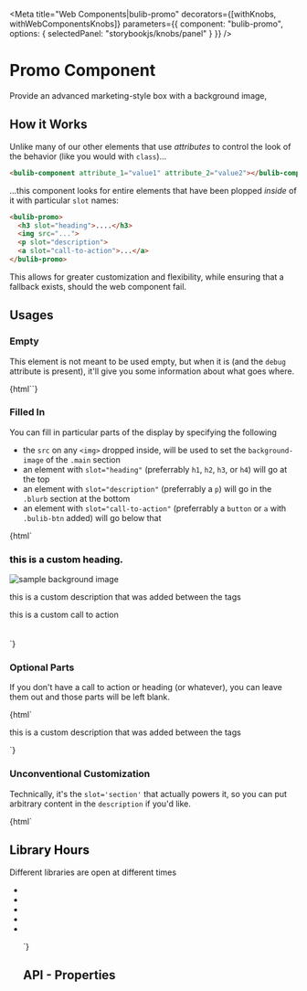 
<Meta 
  title="Web Components|bulib-promo"
  decorators={[withKnobs, withWebComponentsKnobs]}
  parameters={{
    component: "bulib-promo",
    options: { selectedPanel: "storybookjs/knobs/panel" }
  }}
/>

# Promo Component

Provide an advanced marketing-style box with a background image, 

## How it Works

Unlike many of our other elements that use _attributes_ to control the look of the behavior (like you would with `class`)...

```html
<bulib-component attribute_1="value1" attribute_2="value2"></bulib-component>
```

...this component looks for entire elements that have been plopped _inside_ of it with particular `slot` names:

```html
<bulib-promo>
  <h3 slot="heading">....</h3>
  <img src="...">
  <p slot="description">
  <a slot="call-to-action">...</a>
</bulib-promo>
```

This allows for greater customization and flexibility, while ensuring that a fallback exists, should the web component fail.

## Usages 

### Empty

This element is not meant to be used empty, but when it is (and the `debug` attribute is present), 
  it'll give you some information about what goes where.

<Preview withToolbar>
  <Story name="empty">
    {html`<bulib-promo debug></bulib-promo>`}
  </Story>
</Preview>


### Filled In

You can fill in particular parts of the display by specifying the following

- the `src` on any `<img>` dropped inside, will be used to set the `background-image` of the `.main` section
- an element with `slot="heading"` (preferrably `h1`, `h2`, `h3`, or `h4`) will go at the top 
- an element with `slot="description"` (preferrably a `p`) will go in the `.blurb` section at the bottom
- an element with `slot="call-to-action"` (preferrably a `button` or `a` with `.bulib-btn` added) will go below that


<Preview withToolbar>
  <Story name="example">
    {html`
      <bulib-promo>
        <h3 slot="heading" style="color: black !important;">this is a custom heading.</h3>
        <img alt="sample background image" src="https://www.bu.edu/library/wp-content/themes/bu-library/images/bg-body-noise.jpg">
        <p slot="description">this is a custom description that was added between the tags</p>
        <a slot="call-to-action" class="bulib-btn btn-light mhn">this is a custom call to action</a>
      </bulib-promo>
      <br> <br> <br>
    `}
  </Story>
</Preview>

### Optional Parts

If you don't have a call to action or heading (or whatever), you can leave them out and those parts will 
  be left blank.

<Preview withToolbar>
  <Story name="part-filled">
    {html`
      <bulib-promo>
        <p slot="description">this is a custom description that was added between the tags</p>
      </bulib-promo>
    `}
  </Story>
</Preview>

### Unconventional Customization

Technically, it's the `slot='section'` that actually powers it, so you can put arbitrary content in 
  the `description` if you'd like.

<Preview withToolbar>
  <Story name="unconventional">
    {html`
      <bulib-promo>
        <h2 slot="heading" style="color: black">Library Hours</h2>
        <div slot="description">
          <p>Different libraries are open at different times</p>
          <ul class="scroll" style="max-height: 60px;">
            <li><bulib-hours icon="local_library" library="mugar-memorial" link_class="white-link"></bulib-hours></li>
            <li><bulib-hours icon="business" library="pardee" link_class="white-link"></bulib-hours></li>
            <li><bulib-hours icon="school" library="pickering" link_class="white-link"></bulib-hours></li>
            <li><bulib-hours icon="science" library="sel" link_class="white-link"></bulib-hours></li>
            <li><bulib-hours icon="cloud_upload" library="astronomy" link_class="white-link"></bulib-hours></li>
          </li>
        </p>
      </bulib-promo>
    `}
  </Story>
</Preview>


## API - Properties 

<Props of="bulib-promo" />

